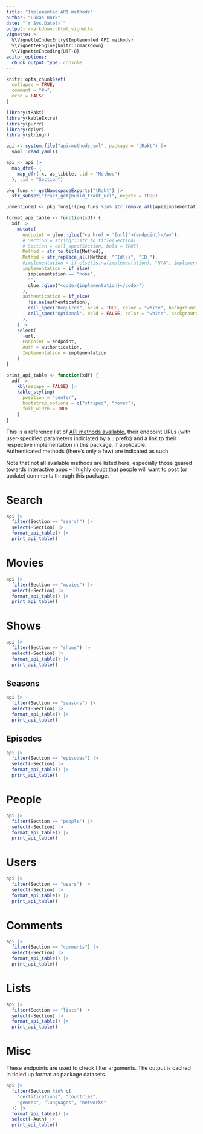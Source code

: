 ```yaml
---
title: "Implemented API methods"
author: "Lukas Burk"
date: "`r Sys.Date()`"
output: rmarkdown::html_vignette
vignette: >
  %\VignetteIndexEntry{Implemented API methods}
  %\VignetteEngine{knitr::rmarkdown}
  %\VignetteEncoding{UTF-8}
editor_options: 
  chunk_output_type: console
---
```


```r
knitr::opts_chunk$set(
  collapse = TRUE,
  comment = "#>",
  echo = FALSE
)

library(tRakt)
library(kableExtra)
library(purrr)
library(dplyr)
library(stringr)
```

```r
api <- system.file("api-methods.yml", package = "tRakt") |>
  yaml::read_yaml() 

api <- api |>
  map_dfr(~ {
    map_dfr(.x, as_tibble, .id = "Method")
  }, .id = "Section")

pkg_funs <- getNamespaceExports("tRakt") |>
  str_subset("trakt_get|build_trakt_url", negate = TRUE)

unmentioned <- pkg_funs[!(pkg_funs %in% str_remove_all(api$implementation, pattern = "\\(\\)"))]

format_api_table <- function(xdf) {
  xdf |>
    mutate(
      endpoint = glue::glue("<a href = '{url}'>{endpoint}</a>"),
      # Section = stringr::str_to_title(Section),
      # Section = cell_spec(Section, bold = TRUE),
      Method = str_to_title(Method),
      Method = str_replace_all(Method, "^Id\\s", "ID "),
      #implementation = if_else(is.na(implementation), "N/A", implementation),
      implementation = if_else(
        implementation == "none",
        "",
        glue::glue("<code>{implementation}</code>")
      ),
      authentication = if_else(
        !is.na(authentication),
        cell_spec("Required", bold = TRUE, color = "white", background = "red"),
        cell_spec("Optional", bold = FALSE, color = "white", background = "green")
      ),
    ) |>
    select(
      -url,
      Endpoint = endpoint,
      Auth = authentication,
      Implementation = implementation
    )
}

print_api_table <- function(xdf) {
  xdf |>
    kbl(escape = FALSE) |>
    kable_styling(
      position = "center",
      bootstrap_options = c("striped", "hover"),
      full_width = TRUE
    )
}
```

This is a reference list of [API methods available](https://trakt.docs.apiary.io/), their endpoint URLs (with user-specified parameters indiciated by a `:` prefix) and a link to their respective implementation in this package, if applicable.  
Authenticated methods (there's only a few) are indicated as such.

Note that not all available methods are listed here, especially those geared towards interactive apps – I highly doubt that people will want to post (or update) comments through this package.

# Search

```r
api |>
  filter(Section == "search") |>
  select(-Section) |>
  format_api_table() |>
  print_api_table()
```

# Movies

```r
api |>
  filter(Section == "movies") |>
  select(-Section) |>
  format_api_table() |>
  print_api_table()
```

# Shows

```r
api |>
  filter(Section == "shows") |>
  select(-Section) |>
  format_api_table() |>
  print_api_table()
```

## Seasons

```r
api |>
  filter(Section == "seasons") |>
  select(-Section) |>
  format_api_table() |>
  print_api_table()
```

## Episodes

```r
api |>
  filter(Section == "episodes") |>
  select(-Section) |>
  format_api_table() |>
  print_api_table()
```

# People

```r
api |>
  filter(Section == "people") |>
  select(-Section) |>
  format_api_table() |>
  print_api_table()
```

# Users

```r
api |>
  filter(Section == "users") |>
  select(-Section) |>
  format_api_table() |>
  print_api_table()
```

# Comments

```r
api |>
  filter(Section == "comments") |>
  select(-Section) |>
  format_api_table() |>
  print_api_table()
```

# Lists

```r
api |>
  filter(Section == "lists") |>
  select(-Section) |>
  format_api_table() |>
  print_api_table()
```

# Misc

These endpoints are used to check filter arguments. The output is cached in tidied up
format as package datasets.

```r
api |>
  filter(Section %in% c(
    "certifications", "countries",
    "genres", "languages", "networks"
  )) |>
  format_api_table() |>
  select(-Auth) |>
  print_api_table()
```
